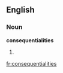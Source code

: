 ==English==

===Noun===
'''consequentialities'''

# {{plural of|[[consequentiality]]}}

[[fr:consequentialities]]
